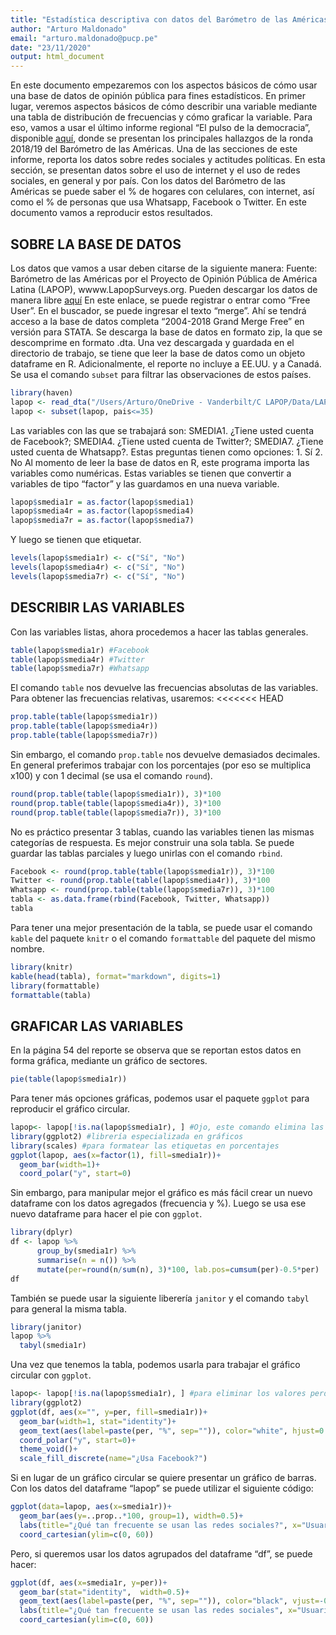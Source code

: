 ```yaml
---
title: "Estadística descriptiva con datos del Barómetro de las Américas por LAPOP (1)"
author: "Arturo Maldonado"
email: "arturo.maldonado@pucp.pe"
date: "23/11/2020"
output: html_document
---
```

En este documento empezaremos con los aspectos básicos de cómo usar una base de datos de opinión pública para fines estadísticos.
En primer lugar, veremos aspectos básicos de cómo describir una variable mediante una tabla de distribución de frecuencias y cómo graficar la variable. Para eso, vamos a usar el último informe regional "El pulso de la democracia", disponible [aquí](https://www.vanderbilt.edu/lapop/ab2018/2018-19_AmericasBarometer_Regional_Report_Spanish_W_03.27.20.pdf), donde se presentan los principales hallazgos de la ronda 2018/19 del Barómetro de las Américas. 
Una de las secciones de este informe, reporta los datos sobre redes sociales y actitudes políticas. En esta sección, se presentan datos sobre el uso de internet y el uso de redes sociales, en general y por país. Con los datos del Barómetro de las Américas se puede saber el % de hogares con celulares, con internet, así como el % de personas que usa Whatsapp, Facebook o Twitter. En este documento vamos a reproducir estos resultados.

## SOBRE LA BASE DE DATOS
Los datos que vamos a usar deben citarse de la siguiente manera:
Fuente: Barómetro de las Américas por el Proyecto de Opinión Pública de América Latina (LAPOP), wwww.LapopSurveys.org.
Pueden descargar los datos de manera libre  [aquí](http://datasets.americasbarometer.org/database/login.php)
En este enlace, se puede registrar o entrar como "Free User". En el buscador, se puede ingresar el texto "merge". Ahí se tendrá acceso a la base de datos completa "2004-2018 Grand Merge Free" en versión para STATA. Se descarga la base de datos en formato zip, la que se descomprime en formato .dta.
Una vez descargada y guardada en el directorio de trabajo, se tiene que leer la base de datos como un objeto dataframe en R. Adicionalmente, el reporte no incluye a EE.UU. y a Canadá. Se usa el comando `subset` para filtrar las observaciones de estos países.

```r
library(haven)
lapop <- read_dta("/Users/Arturo/OneDrive - Vanderbilt/C LAPOP/Data/LAPOP_Merge_2004_2018.dta")
lapop <- subset(lapop, pais<=35)
```

Las variables con las que se trabajará son: SMEDIA1. ¿Tiene usted cuenta de Facebook?; SMEDIA4. ¿Tiene usted cuenta de Twitter?; SMEDIA7. ¿Tiene usted cuenta de Whatsapp?. Estas preguntas tienen como opciones:
1. Sí
2. No
Al momento de leer la base de datos en R, este programa importa las variables como numéricas. Estas variables se tienen que convertir a variables de tipo "factor" y las guardamos en una nueva variable.
```r
lapop$smedia1r = as.factor(lapop$smedia1)
lapop$smedia4r = as.factor(lapop$smedia4)
lapop$smedia7r = as.factor(lapop$smedia7)
```

Y luego se tienen que etiquetar.
```r
levels(lapop$smedia1r) <- c("Sí", "No")
levels(lapop$smedia4r) <- c("Sí", "No")
levels(lapop$smedia7r) <- c("Sí", "No")
```

## DESCRIBIR LAS VARIABLES

Con las variables listas, ahora procedemos a hacer las tablas generales.
```r
table(lapop$smedia1r) #Facebook
table(lapop$smedia4r) #Twitter
table(lapop$smedia7r) #Whatsapp
```

El comando `table` nos devuelve las frecuencias absolutas de las variables. Para obtener las frecuencias relativas, usaremos:
<<<<<<< HEAD
```r
prop.table(table(lapop$smedia1r))
prop.table(table(lapop$smedia4r))
prop.table(table(lapop$smedia7r))
```

Sin embargo, el comando `prop.table` nos devuelve demasiados decimales. En general preferimos trabajar con los porcentajes (por eso se multiplica x100) y con 1 decimal (se usa el comando `round`).
```r
round(prop.table(table(lapop$smedia1r)), 3)*100
round(prop.table(table(lapop$smedia4r)), 3)*100
round(prop.table(table(lapop$smedia7r)), 3)*100
```

No es práctico presentar 3 tablas, cuando las variables tienen las mismas categorías de respuesta. Es mejor construir una sola tabla. Se puede guardar las tablas parciales y luego unirlas con el comando `rbind`.
```r
Facebook <- round(prop.table(table(lapop$smedia1r)), 3)*100
Twitter <- round(prop.table(table(lapop$smedia4r)), 3)*100
Whatsapp <- round(prop.table(table(lapop$smedia7r)), 3)*100
tabla <- as.data.frame(rbind(Facebook, Twitter, Whatsapp))
tabla
```

Para tener una mejor presentación de la tabla, se puede usar el comando `kable` del paquete `knitr` o el comando `formattable` del paquete del mismo nombre.
```r
library(knitr)
kable(head(tabla), format="markdown", digits=1)
library(formattable)
formattable(tabla)
```

## GRAFICAR LAS VARIABLES

En la página 54 del reporte se observa que se reportan estos datos en forma gráfica, mediante un gráfico de sectores.
```r
pie(table(lapop$smedia1r))
```

Para tener más opciones gráficas, podemos usar el paquete `ggplot` para reproducir el gráfico circular.
```r
lapop<- lapop[!is.na(lapop$smedia1r), ] #Ojo, este comando elimina las filas con NA, cambiando la base de datos
library(ggplot2) #librería especializada en gráficos
library(scales) #para formatear las etiquetas en porcentajes
ggplot(lapop, aes(x=factor(1), fill=smedia1r))+
  geom_bar(width=1)+
  coord_polar("y", start=0)
```

Sin embargo, para manipular mejor el gráfico es más fácil crear un nuevo dataframe con los datos agregados (frecuencia y %). Luego se usa ese nuevo dataframe para hacer el pie con `ggplot`.
```r
library(dplyr)
df <- lapop %>%
      group_by(smedia1r) %>% 
      summarise(n = n()) %>%
      mutate(per=round(n/sum(n), 3)*100, lab.pos=cumsum(per)-0.5*per)
df
```

También se puede usar la siguiente liberería `janitor` y el comando `tabyl` para general la misma tabla.
```r
library(janitor)
lapop %>%
  tabyl(smedia1r)
```

Una vez que tenemos la tabla, podemos usarla para trabajar el gráfico circular con `ggplot`.
```r
lapop<- lapop[!is.na(lapop$smedia1r), ] #para eliminar los valores perdidos
library(ggplot2)
ggplot(df, aes(x="", y=per, fill=smedia1r))+
  geom_bar(width=1, stat="identity")+
  geom_text(aes(label=paste(per, "%", sep="")), color="white", hjust=0.5, vjust=1)+
  coord_polar("y", start=0)+
  theme_void()+
  scale_fill_discrete(name="¿Usa Facebook?")
```

Si en lugar de un gráfico circular se quiere presentar un gráfico de barras. Con los datos del dataframe "lapop" se puede utilizar el siguiente código:
```r
ggplot(data=lapop, aes(x=smedia1r))+
  geom_bar(aes(y=..prop..*100, group=1), width=0.5)+
  labs(title="¿Qué tan frecuente se usan las redes sociales?", x="Usuario de Facebook", y="Porcentaje", caption="Barómetro de las Américas por LAPOP, 2018/19")+
  coord_cartesian(ylim=c(0, 60))
```

Pero, si queremos usar los datos agrupados del dataframe "df", se puede hacer:
```r
ggplot(df, aes(x=smedia1r, y=per))+
  geom_bar(stat="identity",  width=0.5)+
  geom_text(aes(label=paste(per, "%", sep="")), color="black", vjust=-0.5)+
  labs(title="¿Qué tan frecuente se usan las redes sociales", x="Usuario de Facebook", y="Porcentaje", caption="Barómetro de las Américas por LAPOP, 2018/19")+
  coord_cartesian(ylim=c(0, 60))
```
